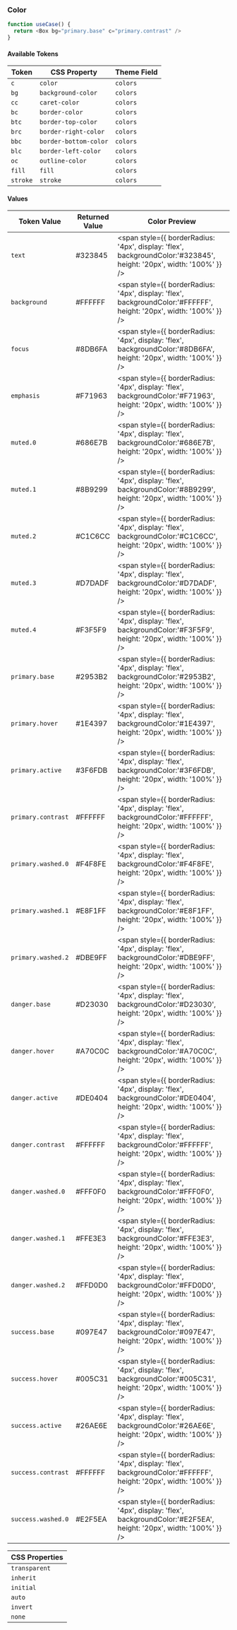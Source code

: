 
<Meta title="design-system/Theme/Tokens/color" />

### Color

```js
function useCase() {
  return <Box bg="primary.base" c="primary.contrast" />
}
```

#### Available Tokens

| Token    | CSS Property          | Theme Field |
| -------- | --------------------- | ----------- |
| `c`      | `color`               | `colors`    |
| `bg`     | `background-color`    | `colors`    |
| `cc`     | `caret-color`         | `colors`    |
| `bc`     | `border-color`        | `colors`    |
| `btc`    | `border-top-color`    | `colors`    |
| `brc`    | `border-right-color`  | `colors`    |
| `bbc`    | `border-bottom-color` | `colors`    |
| `blc`    | `border-left-color`   | `colors`    |
| `oc`     | `outline-color`       | `colors`    |
| `fill`   | `fill`                | `colors`    |
| `stroke` | `stroke`              | `colors`    |

#### Values

| Token Value        | Returned Value | Color Preview                                                                                                       |
| ------------------ | -------------- | ------------------------------------------------------------------------------------------------------------------- |
| `text`             | #323845        | <span style={{ borderRadius: '4px', display: 'flex', backgroundColor:'#323845', height: '20px', width: '100%' }} /> |
| `background`       | #FFFFFF        | <span style={{ borderRadius: '4px', display: 'flex', backgroundColor:'#FFFFFF', height: '20px', width: '100%' }} /> |
| `focus`            | #8DB6FA        | <span style={{ borderRadius: '4px', display: 'flex', backgroundColor:'#8DB6FA', height: '20px', width: '100%' }} /> |
| `emphasis`         | #F71963        | <span style={{ borderRadius: '4px', display: 'flex', backgroundColor:'#F71963', height: '20px', width: '100%' }} /> |
| `muted.0`          | #686E7B        | <span style={{ borderRadius: '4px', display: 'flex', backgroundColor:'#686E7B', height: '20px', width: '100%' }} /> |
| `muted.1`          | #8B9299        | <span style={{ borderRadius: '4px', display: 'flex', backgroundColor:'#8B9299', height: '20px', width: '100%' }} /> |
| `muted.2`          | #C1C6CC        | <span style={{ borderRadius: '4px', display: 'flex', backgroundColor:'#C1C6CC', height: '20px', width: '100%' }} /> |
| `muted.3`          | #D7DADF        | <span style={{ borderRadius: '4px', display: 'flex', backgroundColor:'#D7DADF', height: '20px', width: '100%' }} /> |
| `muted.4`          | #F3F5F9        | <span style={{ borderRadius: '4px', display: 'flex', backgroundColor:'#F3F5F9', height: '20px', width: '100%' }} /> |
| `primary.base`     | #2953B2        | <span style={{ borderRadius: '4px', display: 'flex', backgroundColor:'#2953B2', height: '20px', width: '100%' }} /> |
| `primary.hover`    | #1E4397        | <span style={{ borderRadius: '4px', display: 'flex', backgroundColor:'#1E4397', height: '20px', width: '100%' }} /> |
| `primary.active`   | #3F6FDB        | <span style={{ borderRadius: '4px', display: 'flex', backgroundColor:'#3F6FDB', height: '20px', width: '100%' }} /> |
| `primary.contrast` | #FFFFFF        | <span style={{ borderRadius: '4px', display: 'flex', backgroundColor:'#FFFFFF', height: '20px', width: '100%' }} /> |
| `primary.washed.0` | #F4F8FE        | <span style={{ borderRadius: '4px', display: 'flex', backgroundColor:'#F4F8FE', height: '20px', width: '100%' }} /> |
| `primary.washed.1` | #E8F1FF        | <span style={{ borderRadius: '4px', display: 'flex', backgroundColor:'#E8F1FF', height: '20px', width: '100%' }} /> |
| `primary.washed.2` | #DBE9FF        | <span style={{ borderRadius: '4px', display: 'flex', backgroundColor:'#DBE9FF', height: '20px', width: '100%' }} /> |
| `danger.base`      | #D23030        | <span style={{ borderRadius: '4px', display: 'flex', backgroundColor:'#D23030', height: '20px', width: '100%' }} /> |
| `danger.hover`     | #A70C0C        | <span style={{ borderRadius: '4px', display: 'flex', backgroundColor:'#A70C0C', height: '20px', width: '100%' }} /> |
| `danger.active`    | #DE0404        | <span style={{ borderRadius: '4px', display: 'flex', backgroundColor:'#DE0404', height: '20px', width: '100%' }} /> |
| `danger.contrast`  | #FFFFFF        | <span style={{ borderRadius: '4px', display: 'flex', backgroundColor:'#FFFFFF', height: '20px', width: '100%' }} /> |
| `danger.washed.0`  | #FFF0F0        | <span style={{ borderRadius: '4px', display: 'flex', backgroundColor:'#FFF0F0', height: '20px', width: '100%' }} /> |
| `danger.washed.1`  | #FFE3E3        | <span style={{ borderRadius: '4px', display: 'flex', backgroundColor:'#FFE3E3', height: '20px', width: '100%' }} /> |
| `danger.washed.2`  | #FFD0D0        | <span style={{ borderRadius: '4px', display: 'flex', backgroundColor:'#FFD0D0', height: '20px', width: '100%' }} /> |
| `success.base`     | #097E47        | <span style={{ borderRadius: '4px', display: 'flex', backgroundColor:'#097E47', height: '20px', width: '100%' }} /> |
| `success.hover`    | #005C31        | <span style={{ borderRadius: '4px', display: 'flex', backgroundColor:'#005C31', height: '20px', width: '100%' }} /> |
| `success.active`   | #26AE6E        | <span style={{ borderRadius: '4px', display: 'flex', backgroundColor:'#26AE6E', height: '20px', width: '100%' }} /> |
| `success.contrast` | #FFFFFF        | <span style={{ borderRadius: '4px', display: 'flex', backgroundColor:'#FFFFFF', height: '20px', width: '100%' }} /> |
| `success.washed.0` | #E2F5EA        | <span style={{ borderRadius: '4px', display: 'flex', backgroundColor:'#E2F5EA', height: '20px', width: '100%' }} /> |

| CSS Properties |
| -------------- |
| `transparent`  |
| `inherit`      |
| `initial`      |
| `auto`         |
| `invert`       |
| `none`         |
